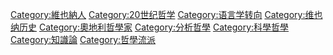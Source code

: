 {{Cat main|维也纳学派}}

[[Category:維也納人|Category:維也納人]]
[[Category:20世纪哲学|Category:20世纪哲学]]
[[Category:语言学转向|Category:语言学转向]]
[[Category:维也纳历史|Category:维也纳历史]]
[[Category:奧地利哲學家|Category:奧地利哲學家]]
[[Category:分析哲學|Category:分析哲學]]
[[Category:科學哲學|Category:科學哲學]]
[[Category:知識論|Category:知識論]]
[[Category:哲學流派|Category:哲學流派]]